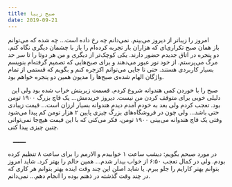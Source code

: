 ```yaml
---
title: صبح زیبا
date: 2019-09-21
---
```


امروز را زیبا‌تر از دیروز می‌بینم. نمی‌دانم چه رخ داده است... چه شده که می‌توانم باز همان صبح تکراری‌‌ای که هزاران بار تجربه کرده‌ام را باز با چشمان دیگری نگاه کنم. دو پنجره در اتاق جدیدم حضور دارند. یکی کوچک‌تر از دیگری و من هر دوتا را تا سر حد مرگ می‌پرستم. از خود نور عبور می‌دهند و برای صبح‌هایی که تصمیم گرفته‌ام بنویسم بسیار کاربردی هستند. حتی تا جایی می‌توانم اکزجره کنم و بگویم که قستمی از تمام واژگان الهام‌ شده‌ی صبح‌ها را مدیون همین دو پنجره خواهم بود. 

  صبح را با خوردن کمی هندوانه شروع کردم. قسمت زیرینش خراب شده بود ولی این دلیلی خوبی برای متوقف کردن من نیست. دیروز خریدمش... یک قاچ بزرگ ۱۹۰۰ تومن بود. تعجب کردم ولی بعد به خودم آمدم دیدم هندوانه بسیار ارزان است... قیمت زیبادی حتی باشد... ولی چون در فروشگاه‌های بزرگ چیزی پایین ۲ هزار تومن کم پیدا می‌شود وقتی یک قاچ هندوانه می‌بینی ۱۹۰۰ تومن، فکر می‌کنی که با این قیمت هیچ‌جا نمی‌توانی چنین چیزی پیدا کنی.

   **ـــــــ**

در مورد صبحم بگویم: دیشب ساعت ۱ خوابیدم و الارمم را برای ساعت ۸ تنظیم کرده بودم. ولی در کمال تعجب ۶:۵۰ از خواب بیدار شدم... همین حالم را بهتر کرد. شاید امروز بتوانم بهتر کارایم را جلو ببرم. یا شاید اصلن این چند وقت اینده بهتر بتوانم هر کاری که در چند وقت گذشته در ذهنم بوده را انجام دهم... نمی‌دانم.